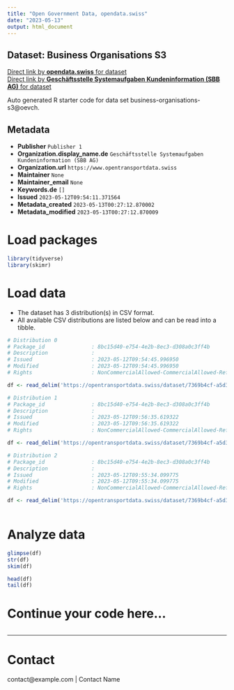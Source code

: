 ```yaml
---
title: "Open Government Data, opendata.swiss"
date: "2023-05-13"
output: html_document
---
```


## Dataset: Business Organisations S3



[Direct link by **opendata.swiss** for dataset](https://opendata.swiss/de/dataset/business-organisations-s3)<br>
[Direct link by **Geschäftsstelle Systemaufgaben Kundeninformation (SBB AG)** for dataset](https://opentransportdata.swiss/dataset/business-organisations-s3)

Auto generated R starter code for data set business-organisations-s3@oevch.

## Metadata

- **Publisher** `Publisher 1`
- **Organization.display_name.de** `Geschäftsstelle Systemaufgaben Kundeninformation (SBB AG)`
- **Organization.url** `https://www.opentransportdata.swiss`
- **Maintainer** `None`
- **Maintainer_email** `None`
- **Keywords.de** `[]`
- **Issued** `2023-05-12T09:54:11.371564`
- **Metadata_created** `2023-05-13T00:27:12.870002`
- **Metadata_modified** `2023-05-13T00:27:12.870009`


# Load packages

```r

library(tidyverse)
library(skimr)

```

# Load data

-   The dataset has 3 distribution(s) in CSV format.
-   All available CSV distributions are listed below and can be read into a tibble.

```r

# Distribution 0
# Package_id               : 8bc15d40-e754-4e2b-8ec3-d308a0c3ff4b
# Description              : 
# Issued                   : 2023-05-12T09:54:45.996950
# Modified                 : 2023-05-12T09:54:45.996950
# Rights                   : NonCommercialAllowed-CommercialAllowed-ReferenceRequired

df <- read_delim('https://opentransportdata.swiss/dataset/7369b4cf-a5d3-40c0-b67c-76efdeebd132/resource/5d9bec90-9816-435c-8c4f-c5a4a7538364/download/actual_date_business_organisation_versions_2023-05-12.csv')

# Distribution 1
# Package_id               : 8bc15d40-e754-4e2b-8ec3-d308a0c3ff4b
# Description              : 
# Issued                   : 2023-05-12T09:56:35.619322
# Modified                 : 2023-05-12T09:56:35.619322
# Rights                   : NonCommercialAllowed-CommercialAllowed-ReferenceRequired

df <- read_delim('https://opentransportdata.swiss/dataset/7369b4cf-a5d3-40c0-b67c-76efdeebd132/resource/b243e87f-a685-4f6e-915e-74b05d378303/download/future_timetable_business_organisation_versions_2023-05-12.csv')

# Distribution 2
# Package_id               : 8bc15d40-e754-4e2b-8ec3-d308a0c3ff4b
# Description              : 
# Issued                   : 2023-05-12T09:55:34.099775
# Modified                 : 2023-05-12T09:55:34.099775
# Rights                   : NonCommercialAllowed-CommercialAllowed-ReferenceRequired

df <- read_delim('https://opentransportdata.swiss/dataset/7369b4cf-a5d3-40c0-b67c-76efdeebd132/resource/70b98fdb-619b-4b20-9798-887a1c98a357/download/full_business_organisation_versions_2023-05-12.csv')



```

# Analyze data

```r

glimpse(df)
str(df)
skim(df)

head(df)
tail(df)

```

# Continue your code here...

```r

```

------------------------------------------------------------------------

# Contact

contact@example.com | Contact Name
